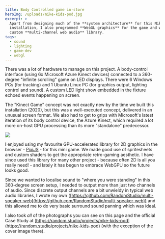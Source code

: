 ```yaml
---
title: Body Controlled game in-store
heroImg: /uploads/nike-kids-pod.jpg
excerpt: >
  Apart from designing much of the **system architecture** for this Nike Paris
  installation, I also programmed **WebGL graphics** for the game and wrote a
  custom **multi-channel web audio** library.
tags:
  - sound
  - lighting
  - game-dev
  - webgl
---
```


There was a lot of hardware to manage on this project. A body-control interface (using 6x Microsoft Azure Kinect devices) connected to a 360-degree "infinite scrolling" game on LED displays. There were 6 Windows PCs (for tracking) and 1 Ubuntu Linux PC (for graphics output, lighting control and sound). A custom LED light show embedded in the fixture echoed events happening on screen.

The "Kinect Game" concept was not exactly new by the time we built this installation (2020), but this was a well-executed concept, delivered in an unusual screen format. We also had to get to grips with Microsoft's latest iteration of its body control device, the Azure Kinect, which required a lot more on-host GPU processing than its more "standalone" predecessor.

![](/uploads/nike-sensors.jpeg)

I enjoyed using my favourite GPU-accelerated library for 2D graphics in the browser - [PixiJS](https://pixijs.com/) - for this mini game. We made good use of spritesheets and custom shaders to get the appropriate retro-gaming aesthetic. I have since used this library for many other project - because often 2D is all you really need! - and lately it has begun to embrace WebGPU so the future looks good.

Since we wanted to localise sound to "where you were standing" in this 360-degree screen setup, I needed to output more than just two channels of audio. Since discrete output channels are a bit unwieldy in typical web audio libraries, I wrote my own ([https://github.com/RandomStudio/multi-speaker-web](https://github.com/RandomStudio/multi-speaker-web)) and this allowed me to do very basic surround sound panning which was ideal.

I also took *all* of the photographs you can see on this page and the official Case Study at [https://random.studio/projects/nike-kids-pod](https://random.studio/projects/nike-kids-pod) (with the exception of the cover image there).
